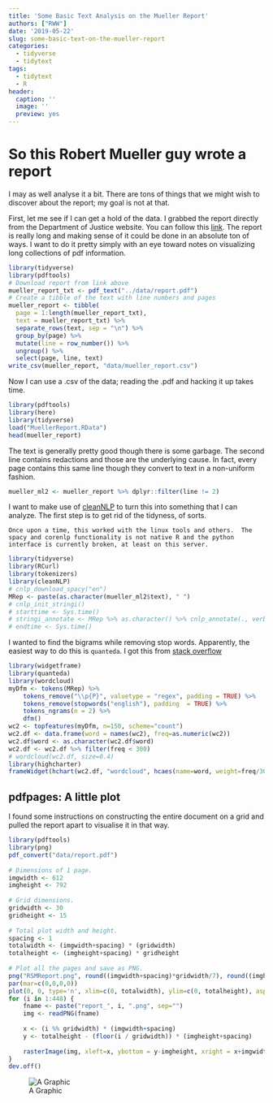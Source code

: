 ---
title: 'Some Basic Text Analysis on the Mueller Report'
authors: ["RWW"]
date: '2019-05-22'
slug: some-basic-text-on-the-mueller-report
categories:
  - tidyverse
  - tidytext
tags:
  - tidytext
  - R
header:
  caption: ''
  image: ''
  preview: yes
---


# So this Robert Mueller guy wrote a report

I may as well analyse it a bit.  There are tons of things that we might wish to discover about the report; my goal is not at that.

First, let me see if I can get a hold of the data.  I grabbed the report directly from the Department of Justice website.  You can follow this [link](https://www.justice.gov/storage/report.pdf).  The report is really long and making sense of it could be done in an absolute ton of ways.  I want to do it pretty simply with an eye toward notes on visualizing long collections of pdf information.

```{r, echo=TRUE, eval=FALSE}
library(tidyverse)
library(pdftools)
# Download report from link above
mueller_report_txt <- pdf_text("../data/report.pdf")
# Create a tibble of the text with line numbers and pages
mueller_report <- tibble(
  page = 1:length(mueller_report_txt),
  text = mueller_report_txt) %>% 
  separate_rows(text, sep = "\n") %>% 
  group_by(page) %>% 
  mutate(line = row_number()) %>% 
  ungroup() %>% 
  select(page, line, text)
write_csv(mueller_report, "data/mueller_report.csv")
```

Now I can use a .csv of the data; reading the .pdf and hacking it up takes time.

```{r, warning=FALSE, message=FALSE}
library(pdftools)
library(here)
library(tidyverse)
load("MuellerReport.RData")
head(mueller_report)
```

The text is generally pretty good though there is some garbage.  The second line contains redactions and those are the underlying cause.  In fact, every page contains this same line though they convert to text in a non-uniform fashion.

```{r LR1}
mueller_ml2 <- mueller_report %>% dplyr::filter(line != 2) 
```

I want to make use of [cleanNLP](https://github.com/statsmaths/cleanNLP) to turn this into something that I can analyze.  The first step is to get rid of the tidyness, of sorts.

```
Once upon a time, this worked with the linux tools and others.  The spacy and corenlp functionality is not native R and the python interface is currently broken, at least on this server.
```

```{r CNLP, warning=FALSE, message=FALSE}
library(tidyverse)
library(RCurl)
library(tokenizers)
library(cleanNLP)
# cnlp_download_spacy("en")
MRep <- paste(as.character(mueller_ml2$text), " ")
# cnlp_init_stringi()
# starttime <- Sys.time()
# stringi_annotate <- MRep %>% as.character() %>% cnlp_annotate(., verbose=FALSE) 
# endtime <- Sys.time()
```

I wanted to find the bigrams while removing stop words.  Apparently, the easiest way to do this is `quanteda`.  I got this from [stack overflow](https://stackoverflow.com/questions/34282370/form-bigrams-without-stopwords-in-r)

```{r wc1}
library(widgetframe)
library(quanteda)
library(wordcloud)
myDfm <- tokens(MRep) %>%
    tokens_remove("\\p{P}", valuetype = "regex", padding = TRUE) %>%
    tokens_remove(stopwords("english"), padding  = TRUE) %>%
    tokens_ngrams(n = 2) %>%
    dfm()
wc2 <- topfeatures(myDfm, n=150, scheme="count")
wc2.df <- data.frame(word = names(wc2), freq=as.numeric(wc2))
wc2.df$word <- as.character(wc2.df$word)
wc2.df <- wc2.df %>% filter(freq < 300)
# wordcloud(wc2.df, size=0.4)
library(highcharter)
frameWidget(hchart(wc2.df, "wordcloud", hcaes(name=word, weight=freq/30)))
```



## pdfpages: A little plot

I found some instructions on constructing the entire document on a grid and pulled the report apart to visualise it in that way.

```{r, eval=FALSE, echo=TRUE}
library(pdftools)
library(png)
pdf_convert("data/report.pdf")
 
# Dimensions of 1 page.
imgwidth <- 612
imgheight <- 792
 
# Grid dimensions.
gridwidth <- 30
gridheight <- 15
 
# Total plot width and height.
spacing <- 1
totalwidth <- (imgwidth+spacing) * (gridwidth)
totalheight <- (imgheight+spacing) * gridheight
 
# Plot all the pages and save as PNG.
png("RSMReport.png", round((imgwidth+spacing)*gridwidth/7), round((imgheight+spacing)*gridheight/7))
par(mar=c(0,0,0,0))
plot(0, 0, type='n', xlim=c(0, totalwidth), ylim=c(0, totalheight), asp=1, bty="n", axes=FALSE)
for (i in 1:448) {
    fname <- paste("report_", i, ".png", sep="")
    img <- readPNG(fname)
     
    x <- (i %% gridwidth) * (imgwidth+spacing)
    y <- totalheight - (floor(i / gridwidth)) * (imgheight+spacing)
     
    rasterImage(img, xleft=x, ybottom = y-imgheight, xright = x+imgwidth, ytop=y)
}
dev.off()
```

![A Graphic](https://rww.science/img/RSMReport.png)
